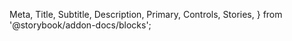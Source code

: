   Meta,
  Title,
  Subtitle,
  Description,
  Primary,
  Controls,
  Stories,
} from '@storybook/addon-docs/blocks';

<Meta isTemplate />

<Title />

<Subtitle />

<Description />

<UsageExample />

## Primary Example

<Primary />

### Properties Reference

<Controls />

## Additional Stories

<Stories />

